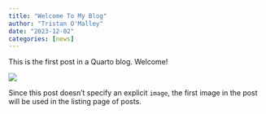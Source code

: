 ```yaml
---
title: "Welcome To My Blog"
author: "Tristan O'Malley"
date: "2023-12-02"
categories: [news]
---
```


This is the first post in a Quarto blog. Welcome!

![](thumbnail.jpg)

Since this post doesn't specify an explicit `image`, the first image in the post will be used in the listing page of posts.

